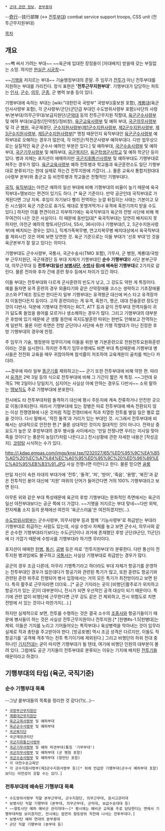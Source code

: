  * [[군대 관련 정보]], [[본부중대]]

--[[기행|奇行]]--技行部隊 (↔ [[전투부대]])
combat service support troops, CSS unit (전투근무지원부대)

[[목차]]
== 개요 ==
~~빽 써서 가려는 부대~~
~~육군에 입대한 장정들이 [자대배치] 받을때 갖는 부질없는 소망. 하지만 [[전방|현실은 시궁창]]~~

~~[[기행]]을 저지르는 부대~~ 기술행정부대의 준말. 주 임무가 [[전투]]가 아닌 전투부대를 지원하는 부대를 가리킨다. 정식 표현은 ''' '전투근무지원부대' '''. 기행부대가 담당하는 파트는 [[인사]], [[군수]], [[의무]], [[군종]], 군 병력 보충 등이 있다.

기행부대에 속하는 부대는 [wiki:"대한민국 국방부" 국방부](홍보원 포함), [[계룡대]](육군인사사령부 포함), 각 군사령부/군단(군단급 부대인 수도방위사령부 포함)/사단의 사령부/본부대/의무근무대/보급지원단/[[군악대]] 등의 전투근무지원 직할대, [[육군군수사령부]] 및 예하 부대(보급창/[탄약창]/정비창), [[육군교육사령부]] 및 예하 부대, [[국군의무사령부]] 및 각 군 [[국군병원|병원]], 국군재경단, [[군수지원사령부]]([[제1군수지원사령부]], [[제2군수지원사령부]], [[제3군수지원사령부]], [[제5군수지원사령부]][* 명칭 때문인지 육직부대인 [[육군군수사령부]] 예하부대로 오해하는 경우가 많은데, 각 야전군/작전군사령부 예하부대다. 다만 업무상으로는 실질적인 육군 군수사 예하인 부분은 있다.] 및 예하부대, [[국군수송사령부]] 및 예하부대, [[국군기무사령부]] 및 예하부대, [[국군복지단]], [[육군학생군사학교]] 및 예하 학군단 등이 있다. 병과 자체는 포지션이 애매하지만 [[국군지휘통신사령부]] 및 예하부대도 기행부대로 쳐주는 경우가 많다. [[육군교육사령부]] 예하 전투병과 학교들과 육군훈련소도 일단 기행부대로 분류되기는 한데 실제로 하는건 전투지원에 가깝다(...). 물론 교육사 통합지원대대(사령부 본부)와 종군교 등 비전투병과 학교들은 전형적인 기행부대다.

[[국직]], [[육직부대]]는 야전군 예하의 일선 부대에 비해 기행부대의 비율이 높기 때문에 육국직부대=땡보라는 편견이 있기도 하다. [* 육군 기준이다. 만약 공군인데 국직부대로 가게된다면 그냥 지옥. 후임이 자기보다 빨리 전역하는 눈깔 뒤집히는 사태는 기본이고 모든 시스템이 육군 기준으로 휴가도 제대로 못챙겨먹거나 유격에 혹한기까지 받을 수도 있다.] 하지만 이를 편견이라고 치부하기에는 육국직부대가 육군의 전방 사단에 비해 복무여건이 나은 것은 사실이다. 이 때문에 동반입대[* 육국직부대는 당연히 배치되지 못하지만, 야전군 예하의 향토사단(51사, 55사, 36사)이나 기행부대(1, 2, 3군수지원사령부)에 배치되는 경우는 있다.], 직계가족복무병, 연고지복무병 배치대상에서 육국직부대를 제외시킨 것은 어찌 보면 당연한 것. 육군 기준으로는 이들 부대가 '선호 부대'인 것을 육군본부가 잘 알고 있다는 의미다.

기행부대도 군수사령부, 국통사, 국군수송사(TMO 포함), 기무사, 군 병원, 계룡대/국방부 근무지원단, 국군재경단 등 부대 자체가 기행부대인 '''순수 기행부대'''와 사단 본부근무대, 의무근무대 등 '''전투부대(일선 [[보병]][[사단]], [[수방사]] 등)에 배속된 기행부대'''로 2가지로 갈린다. 물론 전자와 후자 간에 훈련 횟수 등에서 차이가 있긴 하다.

이들 부대는 전투부대와 다르게 군사훈련의 빈도가 낮고, 그 강도도 약한 게 특징이다. 예를 들자면 유격 훈련의 경우 외줄타기와 같은 산악장애물 코스는 생략하고 기초장애물 코스와 PT체조 정도만 한다든지 일부 기행부대는 유격행군 대신에 버스 타고 유격장까지 이동한다든지 등이다. 고작 훈련이라는 게 유격, 혹한기, 행군, 대대 전술훈련 정도인 것이 다반사. 덕분에 기행부대 전역자는 RCT, ATT 등과 같이 전투부대 전역자들이 귀가 닳도록 들었을 용어를 모르거나 생소해하는 경우가 많다. 그리고 기행부대의 대부분은 후방에 있기 때문에 군 생활 동안에 국지도발훈련 따위는 한번도 안해보고 전역하는 게 일반적. 물론 이런 측면은 전방 군단이나 사단에 속한 기행 직할대가 아닌 진정한 후방 기행부대의 경우에 한정.

주 임무가 기술, 행정분야 업무이기에 이들을 위한 병 기본훈련으로 전원전투요원화훈련이라는 것을 실시한다. 하지만 주특기 임무수행에도 바쁜 부대 특성때문에 기행부대 병사들은 전전화 교육을 매우 귀찮아하며 참석률이 저조하여 교육계원이 골치를 썩는다 카더라.

~~경우에 따라 일부 [[똥군기]]를 제외하고는~~ 군기 또한 전투부대에 비해 약한 편. 따라서 [[유격]]은 2박 3일 등의 식으로 전투부대에 비해 그 기간이 짧은 게 특징. ~~그런데 유격도 1박 2일이나 당일치기, 심지어는 사실상 아예 안하는 경우도 다반사~~ 소위 말하는 [[땡보직]]도 주로 기행부대에 분포한다.

전시에도 타 전투부대처럼 돌격하기 대신에 평시 주둔지에 계속 잔류하거나 안전한 곳으로 이동(후퇴)한다. 따라서 기행부대에 있는 장병은 따로 전투부대에 배속 전환되지 않는 이상 전쟁영화에 나온 것처럼 직접 전쟁터에서 적과 치열한 전투를 벌일 일은 별로 없을 것이다. 다시 말해서, '적진 돌격'과 거리가 있는 부대인 것. 시그래서 전투부대에 비해서는 상대적으로 안전한 편.[* 물론 상대적인 것이지 절대적인 것이 아니다. 전략상 중요도가 높은 모 후방부대의 경우 병사들 사이에서는 '만일 전쟁나면 우리는 미사일 맞아 죽을 것이다'는 풍문이 농담(?)처럼 나돈다고.] 전시상황에 관한 자세한 내용은 [작성금지]. [[코렁탕]] 시식하는 수가 있다.

http://i.kdaq.empas.com/imgs/knsi.tsp/1232027/65/%ED%95%9C%EA%B5%AD%20%EC%A7%84%EC%A0%95%ED%95%9C%20%ED%96%89%EC%A0%95%EB%B3%91.JPG
사실 전쟁나면 이런다고 한다. 물론 믿으면 [[골룸]]

만일 자신이 속한 자대의 부대가에 '전투', '돌격', '피', '방어', '죽음', '용맹', '북진'과 같은 전투적인 용어 대신에 '지원' 따위의 단어가 들어간다면 거의 100% 기행부대라고 보면 된다. 

아무튼 위와 같은 부대 특성때문에 육군의 후방 기행부대는 문화적인 측면에서는 육군의 일선 야전부대보다는 공군 쪽에 더 가깝다. ~~기행을 저지르는 부대 맞네~~다만 외박, 전자제품 소지 등의 문제에선 여전히 '육군스러움'은 여전하겠지만(…).

[[수도방위사령부]]는 군수사령부, 의무사령부 등과 함께 '기능사령부'로 취급받는 부대라 기행부대로 취급하는 사람도 있는데, 사실 수방사 자체를 놓고 보면 군수사, 의무사와 같은 순수한 기행부대라기보다는 수도군단이나 과거에 존재했던 후방 군단(9군단, 11군단)에 더 가깝기 때문에 수방사를 기행부대라 하기엔 무리이다.

포지션이 애매한 [[헌병]], [[통신병|통신]], [[공병]] 등은 따로 '전투지원부대'라 분류한다. 다만 통신이 전투지원 병과임에도 불구하고 [[국통사]]는 사실상 기행부대로 취급받는 경우가 많다.

공군의 경우 조금 다른데, 아무리 기행특기라고 하더라도 부대 자체가 항공기를 운영하는 전투부대인 경우가 많은데다가 항공기와 관련된 특기가 많고, 또한 훈련도 항공기와 관련된 훈련 위주로 진행되어 병사 입장에서는 거의 모든 특기가 최전방이라고 보면 된다. 특히 활주로 근무자라면 더더욱…[* 공군 기지라는 곳이 [비행단|활주로가 위치하고 항공기가 있는 곳]이 대부분이니, 전시가 되면 우선적인 공격 대상이 되기 때문이다. 특기에 관련 없이 비행단에 근무한다면 근무 강도 같은 건 제외하고, 전시 위험도로 치면 전방에 서 있는 것이나 마찬가지(…).]

하지만 실제적으로 보면, 전투를 수행하는 것은 결국 소수의 [[조종사]]와 항공기들이기 때문에 병사들이 하는 것은 사실상 전투근무지원이나 전투지원.[* [헌병#s-1.5|헌병대]는 제외. 이들은 기지를 노리고 기어들어오는 특작부대나 육상병력을 막아내는 것이 임무라 실제로 적과 총탄을 주고받아야 한다. [방공포병] 역시 조금 성격은 다르지만, 이들도 적 항공기를 '공격해 격추'하는 전투 특기이기에 제외된다.] 그리고 비행단의 하위 전대 중 하나인 [[기지전대]]는 굳이 따지면 기행부대가 될 텐데, 여기에 비행단 인원의 대부분이 몰려 있다. 그럼에도 공군 기지들이 전투부대로 분류되는 이유는 기지에 배치된 [[전투기]]들 때문이라고 하겠다.

== 기행부대의 타입 (육군, 국직기준) ==
=== 순수 기행부대 목록 ===
--그냥 꿀부대들의 목록을 정리한 것 같다(?)(...)--

 * [[국방부근무지원단]]
 * [[계룡대근무지원단]]
 * [[육군교육사령부]] 및 예하부대
 * [[육군군수사령부]] 및 예하부대
 * [[국군복지단]]
 * 국군재정관리단
 * [[국군지휘통신사령부]]
 * [[국군기무사령부]] 및 예하 파견부대(통칭 '기무부대')
 * [[국군의무사령부]] 및 예하부대 (군 병원 포함)
 * [[국군수송사령부]] 및 예하부대 (항만단 포함)
 * 각 야전수송교육단
 * 각 군수지원사령부(제3군수지원사령부 등)[* 위에 언급한 기행부대(군수사 예하부대 포함)보다는 야전성이 강할 수는 있다.]
=== 전투부대에 배속된 기행부대 목록 ===
 * 수도방위사령부 직할 본부근무대, 군수지원단, 의무근무대, 문서고관리대
 * 보병사단 직할 기행부대 (본부대, 의무근무대, 군악대, 보급수송대대 등)
 * ~~향토사단 예하 예비군 관리대대~~[* 평시에는 예비군 교육을 주로 담당한다는 면에서 기행부대처럼 보이겠지만, 전시에는 엄연히 향토방위 작전에 나서는 전투부대다.]
 * 보병사단 예하 연대의 본부중대
 * 군단 직할 기행부대 (본부대 등)
